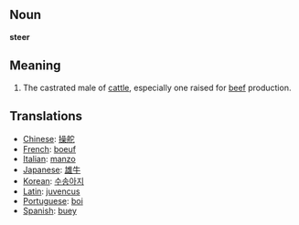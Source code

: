==Noun==
'''steer'''

==Meaning==

#The castrated male of [[cattle]], especially one raised for [[beef]] production.

==Translations==

*[[Chinese]]: [[操舵]]
*[[French]]: [[boeuf]]
*[[Italian]]: [[manzo]]
*[[Japanese]]: [[雄牛]] 
*[[Korean]]: [[수송아지]]
*[[Latin]]: [[juvencus]]
*[[Portuguese]]: [[boi]]
*[[Spanish]]: [[buey]]